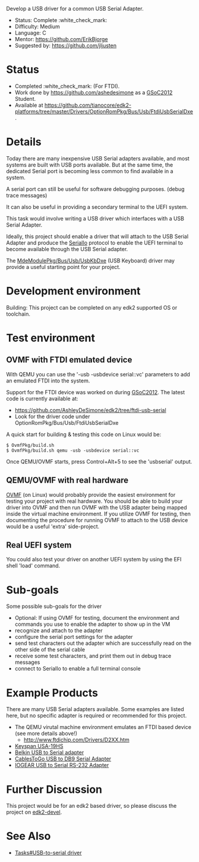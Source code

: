 Develop a USB driver for a common USB Serial Adapter.

* Status: Complete :white_check_mark:
* Difficulty: Medium
* Language: C
* Mentor: [[@ErikBjorge|https://github.com/ErikBjorge]]
* Suggested by: [[@jljusten|https://github.com/jljusten]]

= Status =
* Completed :white_check_mark: (For FTDI).
* Work done by [[@ashedesimone|https://github.com/ashedesimone]] as a [[GSoC2012]] Student.
* Available at [[edk2-platforms/Drivers/OptionRomPkg/Bus/Usb/FtdiUsbSerialDxe|https://github.com/tianocore/edk2-platforms/tree/master/Drivers/OptionRomPkg/Bus/Usb/FtdiUsbSerialDxe]].

= Details =
Today there are many inexpensive USB Serial adapters available, and
most systems are built with USB ports available.
But at the same time, the dedicated Serial port is becoming less
common to find available in a system.

A serial port can still be useful for software debugging purposes.
(debug trace messages)

It can also be useful in providing a secondary terminal to the
UEFI system.

This task would involve writing a USB driver which interfaces with
a USB Serial Adapter.

Ideally, this project should enable a driver that will attach to
the USB Serial Adapter and produce the
[https://edk2.svn.sourceforge.net/svnroot/edk2/trunk/edk2/MdePkg/Include/Protocol/SerialIo.h SerialIo]
protocol to enable the UEFI terminal to become available through
the USB Serial adapter.

The
[https://edk2.svn.sourceforge.net/svnroot/edk2/trunk/edk2/MdeModulePkg/Bus/Usb/UsbKbDxe MdeModulePkg/Bus/Usb/UsbKbDxe]
(USB Keyboard) driver may provide a useful starting point for your project.

= Development environment =
Building: This project can be completed on any edk2 supported OS or toolchain.

= Test environment =

== OVMF with FTDI emulated device ==
With QEMU you can use the '-usb -usbdevice serial::vc' parameters to add an emulated FTDI into the system.

Support for the FTDI device was worked on during [[GSoC2012]]. The latest code is currently available at:
<!-- * https://github.com/jljusten/edk2/tree/ftdi-usb-serial -->
* https://github.com/AshleyDeSimone/edk2/tree/ftdi-usb-serial
* Look for the driver code under OptionRomPkg/Bus/Usb/FtdiUsbSerialDxe

A quick start for building & testing this code on Linux would be:
<Pre>
$ OvmfPkg/build.sh
$ OvmfPkg/build.sh qemu -usb -usbdevice serial::vc
</Pre>
Once QEMU/OVMF starts, press Control+Alt+5 to see the 'usbserial' output.

== QEMU/OVMF with real hardware ==
[http://www.tianocore.org/ovmf/ OVMF] (on Linux) would probably provide the easiest environment for testing your project with real hardware. You should be able to build your driver into OVMF and then run OVMF with the USB adapter being mapped inside the virtual machine environment. If you utilize OVMF for testing, then documenting the procedure for running OVMF to attach to the USB device would be a useful 'extra' side-project.

== Real UEFI system ==
You could also test your driver on another UEFI system by using the EFI shell 'load' command.

= Sub-goals =
Some possible sub-goals for the driver
* Optional: If using OVMF for testing, document the environment and commands you use to enable the adapter to show up in the VM
* recognize and attach to the adapter
* configure the serial port settings for the adapter
* send test characters out the adapter which are successfully read on the other side of the serial cable
* receive some test characters, and print them out in debug trace messages
* connect to SerialIo to enable a full terminal console

=Example Products=
There are many USB Serial adapters available. Some examples are listed here, but no specific adapter is required or recommended for this project.

* The QEMU virutal machine environment emulates an FTDI based device (see more details above!)
** http://www.ftdichip.com/Drivers/D2XX.htm
* [http://www.tripplite.com/en/products/model.cfm?txtSeriesID=849&txtModelID=3914 Keyspan USA-19HS]
* [http://www.belkin.com/IWCatProductPage.process?Product_Id=281230 Belkin USB to Serial adapter]
* [http://www.cablestogo.com/product.asp?cat_id=7057&sku=26886 CablesToGo USB to DB9 Serial Adapter]
* [http://www.iogear.com/product/GUC232A/ IOGEAR USB to Serial RS-232 Adapter]

= Further Discussion =
This project would be for an edk2 based driver, so please discuss the project on [[edk2-devel]].

= See Also =
* [[Tasks#USB-to-serial driver]]

<!-- [[Category:Tasks]] -->